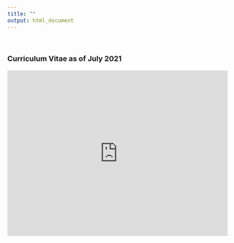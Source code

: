 ```yaml
---
title: ""
output: html_document
---
```


<br>

### Curriculum Vitae as of July 2021

<embed src="https://blogs.cornell.edu/specht/files/2022/02/AIH_CV_01_2022.pdf" width="500" height="375" 
 type="application/pdf">
